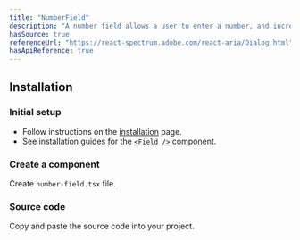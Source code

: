 ```yaml
---
title: "NumberField"
description: "A number field allows a user to enter a number, and increment or decrement the value using stepper buttons."
hasSource: true
referenceUrl: "https://react-spectrum.adobe.com/react-aria/Dialog.html"
hasApiReference: true
---
```


## Installation

<Steps>

### Initial setup

- Follow instructions on the [installation](/docs/overview/installation) page.
- See installation guides for the [`<Field />`](/docs/components/field) component.

### Create a component

Create `number-field.tsx` file.

### Source code

Copy and paste the source code into your project.

</Steps>
